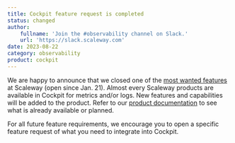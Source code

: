 ```yaml
---
title: Cockpit feature request is completed
status: changed
author:
    fullname: 'Join the #observability channel on Slack.'
    url: 'https://slack.scaleway.com'
date: 2023-08-22
category: observability
product: cockpit
---
```


We are happy to announce that we closed one of the [most wanted features](https://feature-request.scaleway.com/posts/38/log-centralization-and-management/)  at Scaleway (open since Jan. 21).
Almost every Scaleway products are available in Cockpit for metrics and/or logs. New features and capabilities will be added to the product. Refer to our [product documentation](https://www.scaleway.com/en/docs/observability/cockpit/reference-content/cockpit-limitations/#product-integration-into-cockpit/) to see what is already available or planned.

For all future feature requirements, we encourage you to open a specific feature request of what you need to integrate into Cockpit.

